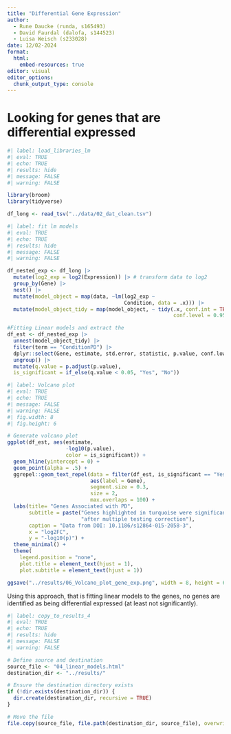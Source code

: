 ```yaml
---
title: "Differential Gene Expression"
author: 
  - Rune Daucke (runda, s165493)
  - David Faurdal (dalofa, s144523)
  - Luisa Weisch (s233028)
date: 12/02-2024
format:
  html:
    embed-resources: true
editor: visual
editor_options: 
  chunk_output_type: console
---
```


# Looking for genes that are differential expressed

```r
#| label: load_libraries_lm
#| eval: TRUE
#| echo: TRUE
#| results: hide
#| message: FALSE
#| warning: FALSE

library(broom)
library(tidyverse)

df_long <- read_tsv("../data/02_dat_clean.tsv")
```

```r
#| label: fit lm models
#| eval: TRUE
#| echo: TRUE
#| results: hide
#| message: FALSE
#| warning: FALSE

df_nested_exp <- df_long |>
  mutate(log2_exp = log2(Expression)) |> # transform data to log2
  group_by(Gene) |>
  nest() |>
  mutate(model_object = map(data, ~lm(log2_exp ~ 
                                      Condition, data = .x))) |>
  mutate(model_object_tidy = map(model_object, ~ tidy(.x, conf.int = TRUE,
                                                      conf.level = 0.95)))

#Fitting Linear models and extract the 
df_est <- df_nested_exp |>
  unnest(model_object_tidy) |>
  filter(term == "ConditionPD") |>
  dplyr::select(Gene, estimate, std.error, statistic, p.value, conf.low, conf.high) |>
  ungroup() |>
  mutate(q.value = p.adjust(p.value),
  is_significant = if_else(q.value < 0.05, "Yes", "No"))

```

```r
#| label: Volcano plot
#| eval: TRUE
#| echo: TRUE
#| message: FALSE
#| warning: FALSE
#| fig.width: 8
#| fig.height: 6

# Generate volcano plot
ggplot(df_est, aes(estimate,
                   -log10(p.value),
                   color = is_significant)) +
  geom_hline(yintercept = 0) +
  geom_point(alpha = .5) +
  ggrepel::geom_text_repel(data = filter(df_est, is_significant == "Yes"),
                           aes(label = Gene),
                           segment.size = 0.3,
                           size = 2,
                           max.overlaps = 100) +
  labs(title= "Genes Associated with PD", 
       subtitle = paste("Genes highlighted in turquoise were significant ",
                        "after multiple testing correction"),
       caption = "Data from DOI: 10.1186/s12864-015-2058-3",
       x = "log2FC",
       y = "-log10(p)") +
  theme_minimal() +
  theme(
    legend.position = "none",
    plot.title = element_text(hjust = 1),
    plot.subtitle = element_text(hjust = 1))

ggsave("../results/06_Volcano_plot_gene_exp.png", width = 8, height = 6, dpi = 600)

```

Using this approach, that is fitting linear models to the genes, no genes are identified as being differential expressed (at least not significantly).

```r
#| label: copy_to_results_4
#| eval: TRUE
#| echo: TRUE
#| results: hide
#| message: FALSE
#| warning: FALSE

# Define source and destination
source_file <- "04_linear_models.html"
destination_dir <- "../results/"

# Ensure the destination directory exists
if (!dir.exists(destination_dir)) {
  dir.create(destination_dir, recursive = TRUE)
}

# Move the file
file.copy(source_file, file.path(destination_dir, source_file), overwrite = TRUE)
```
